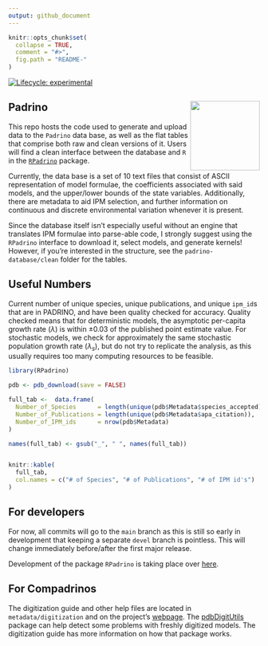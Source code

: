 ```yaml
---
output: github_document
---
```


<!-- README.md is generated from README.Rmd. Please edit that file -->

```r
knitr::opts_chunk$set(
  collapse = TRUE,
  comment = "#>",
  fig.path = "README-"
)

```

[![Lifecycle: experimental](https://img.shields.io/badge/lifecycle-experimental-orange.svg)](https://www.tidyverse.org/lifecycle/#experimental) 

## Padrino  <a href='https://levisc8.github.io/Padrino'><img src='metadata/pdb_logo.png' align="right" height="139" /></a>


This repo hosts the code used to generate and upload data to the `Padrino` data base, as well as the flat tables that comprise both raw and clean versions of it. Users will find a clean interface between the database and `R` in the [`RPadrino`](https://github.com/levisc8/RPadrino) package. 

Currently, the data base is a set of 10 text files that consist of ASCII representation of model formulae, the coefficients associated with said models, and the upper/lower bounds of the state variables. Additionally, there are metadata to aid IPM selection, and further information on continuous and discrete environmental variation whenever it is present. 

Since the database itself isn't especially useful without an engine that translates IPM formulae into parse-able code, I strongly suggest using the `RPadrino` interface to download it, select models, and generate kernels! However, if you're interested in the structure, see the `padrino-database/clean` folder for the tables. 

## Useful Numbers

Current number of unique species, unique publications, and unique `ipm_id`s that are in PADRINO, and have been quality checked for accuracy. Quality checked means that for deterministic models, the asymptotic per-capita growth rate ($\lambda$) is within $\pm 0.03$ of the published point estimate value. For stochastic models, we check for approximately the same stochastic population growth rate ($\lambda_s$), but do not try to replicate the analysis, as this usually requires too many computing resources to be feasible.  

```r

library(RPadrino)

pdb <- pdb_download(save = FALSE)

full_tab <-  data.frame(
  Number_of_Species      = length(unique(pdb$Metadata$species_accepted)), 
  Number_of_Publications = length(unique(pdb$Metadata$apa_citation)),
  Number_of_IPM_ids      = nrow(pdb$Metadata)
)

names(full_tab) <- gsub("_", " ", names(full_tab))


knitr::kable(
  full_tab,
  col.names = c("# of Species", "# of Publications", "# of IPM id's")
)

```

## For developers


For now, all commits will go to the `main` branch as this is still so early in development that keeping a separate `devel` branch is pointless. This will change immediately before/after the first major release.

Development of the package `RPadrino` is taking place over [here](https://github.com/levisc8/RPadrino).

## For Compadrinos

The digitization guide and other help files are located in `metadata/digitization` and on the project's [webpage](https://levisc8.github.io/Padrino/). The [pdbDigitUtils](https://github.com/levisc8/pdbDigitUtils) package can help detect some problems with freshly digitized models. The digitization guide has more information on how that package works.
